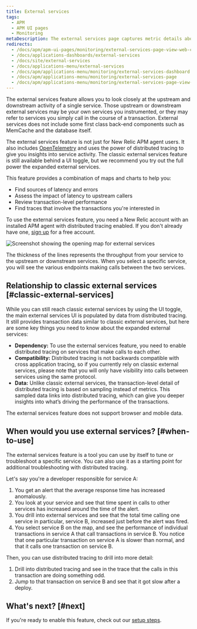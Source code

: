 ```yaml
---
title: External services
tags:
  - APM
  - APM UI pages
  - Monitoring
metaDescription: The external services page captures metric details about out-of-process services such as web services, cloud resources, or other network calls.
redirects:
  - /docs/apm/apm-ui-pages/monitoring/external-services-page-view-web-cloud-network-data/
  - /docs/applications-dashboards/external-services
  - /docs/site/external-services
  - /docs/applications-menu/external-services
  - /docs/apm/applications-menu/monitoring/external-services-dashboard
  - /docs/apm/applications-menu/monitoring/external-services-page
  - /docs/apm/applications-menu/monitoring/external-services-page-view-web-cloud-network-data
---
```

The external services feature allows you to look closely at the upstream and downstream activity of a single service. Those upstream or downstream external services may be your own services you instrumented, or they may refer to services you simply call in the course of a transaction. External services does not include some first class back-end components such as MemCache and the database itself.

The external services feature is not just for New Relic APM agent users. It also includes [OpenTelemetry](/docs/more-integrations/open-source-telemetry-integrations/opentelemetry/introduction-opentelemetry-new-relic) and uses the power of distributed tracing to give you insights into service activity. The classic external services feature is still available behind a UI toggle, but we recommend you try out the full power the expanded external services.  

This feature provides a combination of maps and charts to help you:

* Find sources of latency and errors
* Assess the impact of latency to upstream callers
* Review transaction-level performance
* Find traces that involve the transactions you're interested in

To use the external services feature, you need a New Relic account with an installed APM agent with distributed tracing enabled. If you don't already have one, [sign up](https://newrelic.com/signup) for a free account.

![Screenshot showing the opening map for external services](./images/intro-example.png "Screenshot showing the opening map for external services")
<figcaption>The thickness of the lines represents the throughput from your service to the upstream or downstream services. When you select a specific service, you will see the various endpoints making calls between the two services.</figcaption>

## Relationship to classic external services [#classic-external-services]

While you can still reach classic external services by using the UI toggle, the main external services UI is populated by data from distributed tracing. It still provides transaction data similar to classic external services, but here are some key things you need to know about the expanded external services: 

  * **Dependency:** To use the external services feature, you need to enable distributed tracing on services that make calls to each other. 
  * **Compatibility:** Distributed tracing is not backwards compatible with cross application tracing, so if you currently rely on classic external services, please note that you will only have visibility into calls between services using the same protocol. 
  * **Data:** Unlike classic external services, the transaction-level detail of distributed tracing is based on sampling instead of metrics. This sampled data links into distributed tracing, which can give you deeper insights into what’s driving the performance of the transactions. 


<Callout variant="tip">
The external services feature does not support browser and mobile data.
</Callout>

## When would you use external services? [#when-to-use]

The external services feature is a tool you can use by itself to tune or troubleshoot a specific service. You can also use it as a starting point for additional troubleshooting with distributed tracing. 

Let's say you're a developer responsible for service A:

  1. You get an alert that the average response time has increased anomalously.
  2. You look at your service and see that time spent in calls to other services has increased around the time of the alert.
  3. You drill into external services and see that the total time calling one service in particular, service B, increased just before the alert was fired.
  4. You select service B on the map, and see the performance of individual transactions in service A that call transactions in service B. You notice that one particular transaction on service A is slower than normal, and that it calls one transaction on service B.

Then, you can use distributed tracing to drill into more detail:

  1. Drill into distributed tracing and see in the trace that the calls in this transaction are doing something odd.
  2. Jump to that transaction on service B and see that it got slow after a deploy.

## What's next? [#next]

If you're ready to enable this feature, check out our [setup steps](/docs/apm/apm-ui-pages/monitoring/external-services/external-services-setup). 